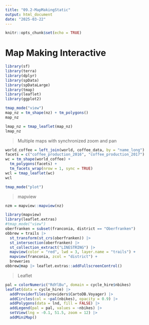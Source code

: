 ```yaml
---
title: "09.2-MapMakingStatic"
output: html_document
date: "2025-03-22"
---
```


```r
knitr::opts_chunk$set(echo = TRUE)
```

# Map Making Interactive

```r
library(sf)
library(terra)
library(dplyr)
library(spData)
library(spDataLarge)
library(tmap)
library(leaflet)
library(ggplot2)
```

```r
tmap_mode("view")
map_nz = tm_shape(nz) + tm_polygons()
map_nz
```

```r
lmap_nz = tmap_leaflet(map_nz)
lmap_nz
```

> Multiple maps with synchronized zoom and pan

```r
world_coffee = left_join(world, coffee_data, by = "name_long")
facets = c("coffee_production_2016", "coffee_production_2017")
wc = tm_shape(world_coffee) +
  tm_polygons(facets) +
  tm_facets_wrap(nrow = 1, sync = TRUE)
wcl = tmap_leaflet(wc)
wcl
```

```r
tmap_mode("plot")
```

> mapview

```r
nzm = mapview::mapview(nz)
```

```r
library(mapview)
library(leaflet.extras)
#tmap_mode("view")
oberfranken = subset(franconia, district == "Oberfranken")
obbrew = trails |> 
  st_transform(st_crs(oberfranken)) |> 
  st_intersection(oberfranken) |> 
  st_collection_extract("LINESTRING") |> 
  mapview(color = "red", lwd = 3, layer.name = "trails") +
  mapview(franconia, zcol = "district") +
  breweries
obbrew@map |> leaflet.extras::addFullscreenControl()
```

> Leaflet

```r
pal = colorNumeric("RdYlBu", domain = cycle_hire$nbikes)
leaflet(data = cycle_hire) |> 
  addProviderTiles(providers$CartoDB.Voyager) |> 
  addCircles(col = ~pal(nbikes), opacity = 0.9) |> 
  addPolygons(data = lnd, fill = FALSE) |> 
  addLegend(pal = pal, values = ~nbikes) |> 
  setView(lng = -0.1, 51.5, zoom = 12) |> 
  addMiniMap()
```

